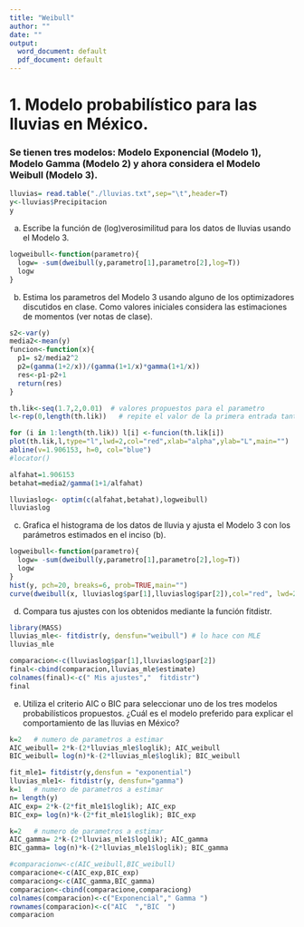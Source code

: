 ```yaml
---
title: "Weibull"
author: ""
date: ""
output:
  word_document: default
  pdf_document: default
---
```

# 1. Modelo probabilístico para las lluvias en México.

### Se tienen tres modelos: Modelo Exponencial (Modelo 1), Modelo Gamma (Modelo 2) y ahora considera el Modelo Weibull (Modelo 3).

```r
lluvias= read.table("./lluvias.txt",sep="\t",header=T)
y<-lluvias$Precipitacion
y
```

a) Escribe la función de (log)verosimilitud para los datos de lluvias usando el
Modelo 3.

```r
logweibull<-function(parametro){
  logw= -sum(dweibull(y,parametro[1],parametro[2],log=T))
  logw
}
```

b) Estima los parametros del Modelo 3 usando alguno de los optimizadores
discutidos en clase. Como valores iniciales considera las estimaciones de momentos (ver
notas de clase).

```r
s2<-var(y)
media2<-mean(y)
funcion<-function(x){
  p1= s2/media2^2
  p2=(gamma(1+2/x))/(gamma(1+1/x)*gamma(1+1/x))
  res<-p1-p2+1
  return(res)
}

th.lik<-seq(1.7,2,0.01)  # valores propuestos para el parametro
l<-rep(0,length(th.lik))   # repite el valor de la primera entrada tantas veces como

for (i in 1:length(th.lik)) l[i] <-funcion(th.lik[i])
plot(th.lik,l,type="l",lwd=2,col="red",xlab="alpha",ylab="L",main="")
abline(v=1.906153, h=0, col="blue")
#locator()
```

```r
alfahat=1.906153
betahat=media2/gamma(1+1/alfahat)
```

```r
lluviaslog<- optim(c(alfahat,betahat),logweibull)
lluviaslog
```

c) Grafica el histograma de los datos de lluvia y ajusta el Modelo 3 con los
parámetros estimados en el inciso (b).

```r
logweibull<-function(parametro){
  logw= -sum(dweibull(y,parametro[1],parametro[2],log=T))
  logw
}
hist(y, pch=20, breaks=6, prob=TRUE,main="")
curve(dweibull(x, lluviaslog$par[1],lluviaslog$par[2]),col="red", lwd=2, add=T)
```

d) Compara tus ajustes con los obtenidos mediante la función fitdistr.
```r
library(MASS)
lluvias_mle<- fitdistr(y, densfun="weibull") # lo hace con MLE
lluvias_mle

```

```r
comparacion<-c(lluviaslog$par[1],lluviaslog$par[2])
final<-cbind(comparacion,lluvias_mle$estimate)
colnames(final)<-c(" Mis ajustes","  fitdistr")
final

```


e) Utiliza el criterio AIC o BIC para seleccionar uno de los tres modelos probabilísticos propuestos. ¿Cuál es el modelo preferido para explicar el comportamiento de las lluvias en México?

```r
k=2   # numero de parametros a estimar
AIC_weibull= 2*k-(2*lluvias_mle$loglik); AIC_weibull
BIC_weibull= log(n)*k-(2*lluvias_mle$loglik); BIC_weibull
```


```r
fit_mle1= fitdistr(y,densfun = "exponential")
lluvias_mle1<- fitdistr(y, densfun="gamma") 
k=1   # numero de parametros a estimar
n= length(y)
AIC_exp= 2*k-(2*fit_mle1$loglik); AIC_exp
BIC_exp= log(n)*k-(2*fit_mle1$loglik); BIC_exp

k=2   # numero de parametros a estimar
AIC_gamma= 2*k-(2*lluvias_mle1$loglik); AIC_gamma
BIC_gamma= log(n)*k-(2*lluvias_mle1$loglik); BIC_gamma
```



```r
#comparacionw<-c(AIC_weibull,BIC_weibull)
comparacione<-c(AIC_exp,BIC_exp)
comparaciong<-c(AIC_gamma,BIC_gamma)
comparacion<-cbind(comparacione,comparaciong)
colnames(comparacion)<-c("Exponencial"," Gamma ")
rownames(comparacion)<-c("AIC  ","BIC  ")
comparacion
```


